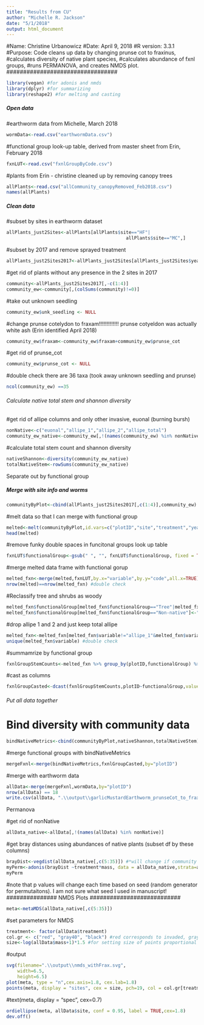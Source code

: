 ```yaml
---
title: "Results from CU"
author: "Michelle R. Jackson"
date: "5/1/2018"
output: html_document
---
```

#################################
#Name: Christine Urbanowicz
#Date: April 9, 2018
#R version: 3.3.1
#Purpose: Code cleans up data by changing prunse cot to fraxinus,
#calculates diversity of native plant species, 
#calculates abundance of fxnl groups, 
#runs PERMANOVA, and creates NMDS plot.
#################################
```r
library(vegan) #for adonis and nmds
library(dplyr) #for summarizing
library(reshape2) #for melting and casting
```
##### Open data#####
#earthworm data from Michelle, March 2018
```r
wormData<-read.csv("earthwormData.csv")
```
#functional group look-up table, derived from master sheet from Erin, February 2018
```r
fxnLUT<-read.csv("fxnlGroupByCode.csv")
```
#plants from Erin - christine cleaned up by removing canopy trees
```r
allPlants<-read.csv("allCommunity_canopyRemoved_Feb2018.csv")
names(allPlants)
```
##### Clean data ######
#subset by sites in earthworm dataset
```r
allPlants_just2Sites<-allPlants[allPlants$site=="HF"|
                                            allPlants$site=="MC",]
```
#subset by 2017 and remove sprayed treatment
```r
allPlants_just2Sites2017<-allPlants_just2Sites[allPlants_just2Sites$year=="2017"&allPlants_just2Sites$treatment!="s",]
```
#get rid of plants without any presence in the 2 sites in 2017
```r
community<-allPlants_just2Sites2017[,-c(1:4)]
community_ew<-community[,(colSums(community)!=0)]
```
#take out unknown seedling
```r
community_ew$unk_seedling <- NULL
```
#change prunse cotelydon to fraxam!!!!!!!!!!!!! prunse cotyeldon was actually white ash (Erin identified April 2018)
```r
community_ew$fraxam<-community_ew$fraxam+community_ew$prunse_cot
```
#get rid of prunse_cot
```r
community_ew$prunse_cot <- NULL
```
#double check there are 36 taxa (took away unknown seedling and prunse)
```r
ncol(community_ew) ==35 
```
###### Calculate native total stem and shannon diversity #######
#get rid of allipe columns and only other invasive, euonal (burning bursh)
```r
nonNative<-c("euonal","allipe_1","allipe_2","allipe_total")
community_ew_native<-community_ew[,!(names(community_ew) %in% nonNative)] 
```
#calculate total stem count and shannon diversity
```r
nativeShannon<-diversity(community_ew_native)
totalNativeStem<-rowSums(community_ew_native)
```
######## Separate out by functional group ######

##### Merge with site info and worms ####
```r
communityByPlot<-cbind(allPlants_just2Sites2017[,c(1:4)],community_ew)
```
#melt data so that I can merge with functional group
```r
melted<-melt(communityByPlot,id.vars=c("plotID","site","treatment","year"))
head(melted)
```
#remove funky double spaces in funcitonal groups look up table
```r
fxnLUT$functionalGroup<-gsub(" ", "", fxnLUT$functionalGroup, fixed = TRUE)
```
#merge melted data frame with functional gorup
```r
melted_fxn<-merge(melted,fxnLUT,by.x="variable",by.y="code",all.x=TRUE)
nrow(melted)==nrow(melted_fxn) #double check
```
#Reclassify tree and shrubs as woody
```r
melted_fxn$functionalGroup[melted_fxn$functionalGroup=="Tree"|melted_fxn$functionalGroup=="Shrub"]<-"Woody"
melted_fxn$functionalGroup[melted_fxn$functionalGroup=="Non-native"]<-"NonNative"
```
#drop allipe 1 and 2 and just keep total allipe
```r
melted_fxn<-melted_fxn[melted_fxn$variable!="allipe_1"&melted_fxn$variable!="allipe_2",]
unique(melted_fxn$variable) #double check
```
#summamrize by functional group
```r
fxnlGroupStemCounts<-melted_fxn %>% group_by(plotID,functionalGroup) %>% summarize(stemCount=sum(value))
```
#cast as columns
```r
fxnlGroupCasted<-dcast(fxnlGroupStemCounts,plotID~functionalGroup,value.var="stemCount",fun.aggregate = sum)
```
###### Put all data together ######
# Bind diversity with community data 
```r
bindNativeMetrics<-cbind(communityByPlot,nativeShannon,totalNativeStem)
```
#merge functional groups with bindNativeMetrics
```r
mergeFxnl<-merge(bindNativeMetrics,fxnlGroupCasted,by="plotID")
```
#merge with earthworm data
```r
allData<-merge(mergeFxnl,wormData,by="plotID")
nrow(allData) == 18
write.csv(allData, ".\\output\\garlicMustardEarthworm_prunseCot_to_fraxam_9April2018.csv",row.names=F)
```
############### Permanova ################
#get rid of nonNative
```r
allData_native<-allData[,!(names(allData) %in% nonNative)] 
```
#get bray distances using abundances of native plants (subset df by these columns)
```r
brayDist<-vegdist(allData_native[,c(5:35)]) #*will change if community data changes
myPerm<-adonis(brayDist ~treatment*mass, data = allData_native,strata=allData_native$site)
myPerm
```
#note that p values will change each time based on seed (random generator for permutaitons). I am not sure what seed I used in manuscript!
############### NMDS Plots ###########################
```r
meta<-metaMDS(allData_native[,c(5:35)]) 
```
#set parameters for NMDS
```r
treatment<- factor(allData$treatment)
col.gr <- c("red", "gray40", "black") #red corresponds to invaded, gray to pulled, black to unvivdaded
size<-log(allData$mass+1)*1.5 #for setting size of points proportional to worm biomass
```
#output
```r
svg(filename=".\\output\\nmds_withFrax.svg", 
    width=6.5, 
    height=6.5)
plot(meta, type = "n",cex.axis=1.8, cex.lab=1.8)
points(meta, display = "sites", cex = size, pch=19, col = col.gr[treatment])
```
#text(meta, display = "spec", cex=0.7)
```r
ordiellipse(meta, allData$site, conf = 0.95, label = TRUE,cex=1.8)
dev.off()
```


